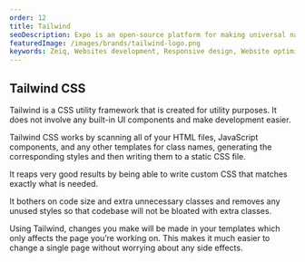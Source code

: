 ```yaml
---
order: 12
title: Tailwind
seoDescription: Expo is an open-source platform for making universal native apps for Android, iOS, and the web with JavaScript and React.
featuredImage: /images/brands/tailwind-logo.png
keywords: Zeiq, Websites development, Responsive design, Website optimization, E-commerce development, Content management systems (CMS), Website security, Search engine optimization (SEO), JavaScript frameworks , React, Nextjs, Cloud hosting (e.g. AWS, Azure, Google Cloud)
---
```


## Tailwind CSS

Tailwind is a CSS utility framework that is created for utility purposes. It does not involve any built-in UI components and make development easier.

Tailwind CSS works by scanning all of your HTML files, JavaScript components, and any other templates for class names, generating the corresponding styles and then writing them to a static CSS file.

It reaps very good results by being able to write custom CSS that matches exactly what is needed.

It bothers on code size and extra unnecessary classes and removes any unused styles so that codebase will not be bloated with extra classes.

Using Tailwind, changes you make will be made in your templates which only affects the page you’re working on. This makes it much easier to change a single page without worrying about any side effects.
